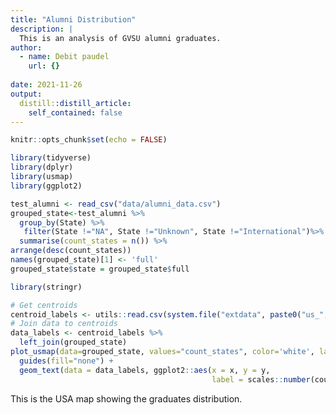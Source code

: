 ```yaml
---
title: "Alumni Distribution"
description: |
  This is an analysis of GVSU alumni graduates.
author:
  - name: Debit paudel
    url: {}
  
date: 2021-11-26
output:
  distill::distill_article:
    self_contained: false
---
```



```r
knitr::opts_chunk$set(echo = FALSE)
```
```r
library(tidyverse)
library(dplyr)
library(usmap)
library(ggplot2)

test_alumni <- read_csv("data/alumni_data.csv")
grouped_state<-test_alumni %>% 
  group_by(State) %>% 
   filter(State !="NA", State !="Unknown", State !="International")%>% 
  summarise(count_states = n()) %>%
arrange(desc(count_states))
names(grouped_state)[1] <- 'full'
grouped_state$state = grouped_state$full

library(stringr)

# Get centroids
centroid_labels <- utils::read.csv(system.file("extdata", paste0("us_", "states", "_centroids.csv"), package = "usmap"), stringsAsFactors = FALSE)
# Join data to centroids
data_labels <- centroid_labels %>% 
  left_join(grouped_state)
plot_usmap(data=grouped_state, values="count_states", color='white', labels=FALSE) + 
  guides(fill="none") +
  geom_text(data = data_labels, ggplot2::aes(x = x, y = y, 
                                             label = scales::number(count_states, accuracy = 1)), color = "white")

```
This is the USA map showing the graduates distribution.


